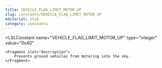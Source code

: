 ```yaml
---
title: VEHICLE_FLAG_LIMIT_MOTOR_UP
slug: constants/VEHICLE_FLAG_LIMIT_MOTOR_UP
editorial: stub
category: constants
---
```


<LSLConstant
	name="VEHICLE_FLAG_LIMIT_MOTOR_UP"
	type="integer"
	value="0x40"
>
	<Fragment slot="description">
		Prevents ground vehicles from motoring into the sky.
	</Fragment>
</LSLConstant>
